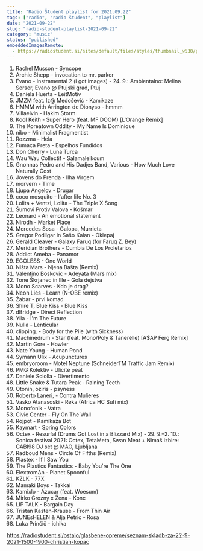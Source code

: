 ```yaml
---
title: "Radio Študent playlist for 2021.09.22"
tags: ["radio", "radio študent", "playlist"]
date: "2021-09-22"
slug: "radio-student-playlist-2021-09-22"
category: "music"
status: "published"
embeddedImagesRemote:
  - https://radiostudent.si/sites/default/files/styles/thumbnail_w530/public/slike/2021-09-22-seznam-skladb-za-22-9-2021-1500-1900-christian-kopac-129597.jpg
---
```



1. Rachel Musson - Syncope
2. Archie Shepp - invocation to mr. parker
3. Evano - Instramental 2 (i got images) - 24. 9.: Ambientalno: Melina Serser, Evano @ Ptujski grad, Ptuj
4. Daniela Huerta - LeitMotiv
5. JMZM feat. Iz@ Medošević - Kamikaze
6. HMMM with Arrington de Dionyso - hmmm
7. Villaelvin - Hakim Storm
8. Kool Keith - Super Hero (feat. MF DOOM) [L'Orange Remix]
9. The Koreatown Oddity - My Name Is Dominique
10. nibo - Minimalist Fragmentist
11. Rozzma - Hela
12. Fumaça Preta - Espelhos Fundidos
13. Don Cherry - Luna Turca
14. Wau Wau Collectif - Salamaleikoum
15. Gnonnas Pedro and His Dadjes Band, Various - How Much Love Naturally Cost
16. Jovens do Prenda - Ilha Virgem
17. morvern - Time
18. Ljupa Angelov - Drugar
19. coco mosquito - l'after life No. 3
20. Lolita + Ventzi, Lolita - The Triple X Song
21. Šumovi Protiv Valova - Košmar
22. Leonard - An emotional statement
23. Nirodh - Market Place
24. Mercedes Sosa - Galopa, Murrieta
25. Gregor Podligar in Sašo Kalan - Oklepaj
26. Gerald Cleaver - Galaxy Faruq (for Faruq Z. Bey)
27. Meridian Brothers - Cumbia De Los Proletarios
28. Addict Ameba - Panamor
29. EGOLESS - One World
30. Ništa Mars - Njena Bašta (Remix)
31. Valentino Boskovic - Adeyata (Mars mix)
32. Tone Škrjanec in Ille - Gola dejstva
33. Mono Scarves - Kdo je drag?
34. Neon Lies - Learn (N-OBE remix)
35. Žabar - prvi komad
36. Shire T, Blue Kiss - Blue Kiss
37. dBridge - Direct Reflection
38. Yila - I'm The Future
39. Nulla - Lenticular
40. clipping. - Body for the Pile (with Sickness)
41. Machinedrum - Star (feat. Mono/Poly & Tanerélle) [A$AP Ferg Remix]
42. Martin Gore - Howler
43. Nate Young - Human Pond
44. Symann Ulix - Acupunctures
45. embryoroom - Motel Neptune (SchneiderTM Traffic Jam Remix)
46. PMG Kolektiv - Ulicite peat
47. Daniele Sciolla - Divertimento
48. Little Snake & Tutara Peak - Raining Teeth
49. Otonin, oziris - psyness
50. Roberto Laneri, - Contra Mulieres
51. Vasko Atanasoski - Reka (Africa HC Sufi mix)
52. Monofonik - Vatra
53. Civic Center - Fly On The Wall
54. Rojpot - Kamikaza Bot
55. Kaymart - Spring Colors
56. Octex - Resurfal (Drums Got Lost in a Blizzard Mix) - 29. 9.–2. 10.: Sonica festival 2021: Octex, TetaMeta, Swan Meat + Nimaš izbire: GABI98 DJ set @ MAO, Ljubljana
57. Radboud Mens - Circle Of Fifths (Remix)
58. Plastex - If I Saw You
59. The Plastics Fantastics - Baby You're The One
60. ElextromΔn - Planet Spoonful
61. KZLK - 77X
62. Mamaki Boys - Takkai
63. Kamixlo - Azucar (feat. Woesum)
64. Mirko Grozny x Žena - Konc
65. LIP TALK - Bargain Day
66. Tristan Kasten-Krause - From Thin Air
67. JUNEsHELEN & Alja Petric - Rosa
68. Luka Prinčič - ichika

<https://radiostudent.si/ostalo/glasbene-opreme/seznam-skladb-za-22-9-2021-1500-1900-christian-kopac>

<div
  style={{
    gridArea: "1/1",
    position: "relative",
    placeItems: "center",
    display: "grid",
  }}
>
  <GatsbyImage
    style={{ marginTop: "2em" }}
    imgStyle={{ border: "3px dotted tomato" }}
    alt=""
    image={getImage(props.remoteImages[0])}
  />
</div>
